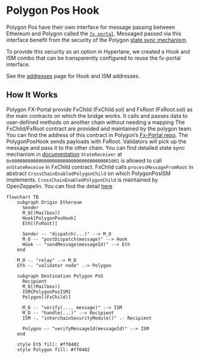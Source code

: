 # Polygon Pos Hook

Polygon Pos have their own interface for message passing between Ethereum and Polygon called the [`fx portal`](https://github.com/0xPolygon/fx-portal). Messaged passed via this interface benefit from the security of the Polygon [state sync mechanism](https://docs.polygon.technology/pos/architecture/bor/state-sync/).

To provide this security as an option in Hyperlane, we created a Hook and ISM combo that can be transparently configured to reuse the fx-portal interface.

See the [addresses](../contract-addresses.mdx) page for Hook and ISM addresses. 

## How It Works

Polygon FX-Portal provide FxChild (FxChild.sol) and FxRoot (FxRoot.sol) as the main contracts on which the bridge works. It calls and passes data to user-defined methods on another chain without needing a mapping
The FxChild/FxRoot contract are provided and maintained by the polygon team. You can find the address of this contract in Polygon’s [Fx-Portal repo](https://github.com/0xPolygon/fx-portal). 
The PolygonPosHook sends payloads with FxRoot. Validators will pick up the message and pass it to the other chain. You can find detailed state sync mechanism in [documentation](https://docs.polygon.technology/pos/how-to/bridging/l1-l2-communication/state-transfer/) `StateReceiver` at `0x0000000000000000000000000000000000001001` is allowed to call `onStateReceive` in FxChild contract. FxChild calls `processMessageFromRoot` in abstract `CrossChainEnabledPolygonChild` on which PolygonPosISM implements. `CrossChainEnabledPolygonChild` is maintained by OpenZeppelin. You can find the detail [here](https://docs.openzeppelin.com/contracts/4.x/api/crosschain#) 

```mermaid
flowchart TB
    subgraph Origin Ethereum
      Sender
      M_O[(Mailbox)]
      Hook[PolygonPosHook]
      Eth[(FxRoot)]

      Sender -- "dispatch(...)" --> M_O
      M_O -- "postDispatch(message)" --> Hook
      Hook -- "sendMessage(messageId)" --> Eth
    end

    M_O -. "relay" .-> M_D
    Eth -. "validator node" .-> Polygon

    subgraph Destination Polygon PoS
      Recipient
      M_D[(Mailbox)]
      ISM{PolygonPosISM}
      Polygon[(FxChild)]

      M_D -- "verify(..., message)" --> ISM
      M_D -- "handle(...)" --> Recipient
      ISM -. "interchainSecurityModule()" .- Recipient

      Polygon -- "verifyMessageId(messageId)" --> ISM
    end

    style Eth fill: #ff0402
    style Polygon fill: #ff0402
```
